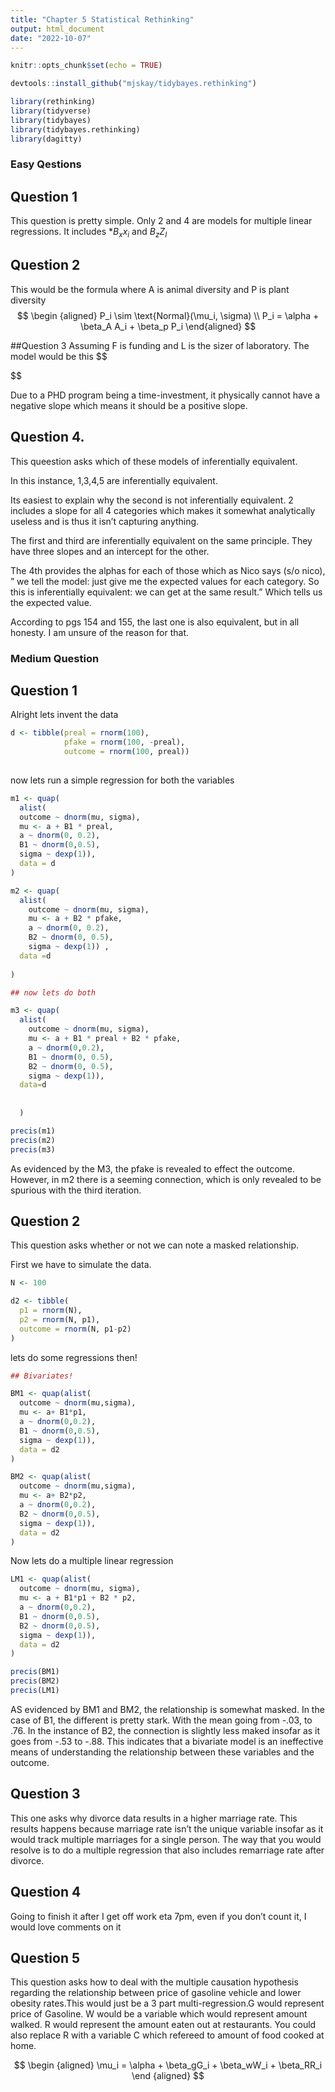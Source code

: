```yaml
---
title: "Chapter 5 Statistical Rethinking"
output: html_document
date: "2022-10-07"
---
```


```r
knitr::opts_chunk$set(echo = TRUE)
```

```r
devtools::install_github("mjskay/tidybayes.rethinking")
```

```r
library(rethinking)
library(tidyverse)
library(tidybayes)
library(tidybayes.rethinking)
library(dagitty)

```



### Easy Qestions

## Question 1

This question is pretty simple. Only 2 and 4 are models for multiple linear regressions. It includes $*B_xx_i$ and $B_zZ_I$


## Question 2
This would be the formula where A is animal diversity and P is plant diversity
$$
\begin {aligned}
P_i \sim \text{Normal}(\mu_i, \sigma)
\\
P_i = \alpha + \beta_A A_i + \beta_p P_i
\end{aligned}
$$


##Question 3
Assuming F is funding and L is the sizer of laboratory. The model would be this
$$
\begin {aligned}

P_i = \alpha + \beta_F F_i + \beta_L L_i
\end{aligned}
$$

Due to a PHD program being a time-investment, it physically cannot have a negative slope which means it should be a positive slope.

## Question 4.

This queestion asks which of these models of inferentially equivalent.


In this instance, 1,3,4,5 are inferentially equivalent.

Its easiest to explain why the second is not inferentially equivalent. 2 includes a slope for all 4 categories which makes it somewhat analytically useless and is thus it isn't capturing anything.

The first and third are inferentially equivalent on the same principle. They have three slopes and an intercept for the other.

The 4th provides the alphas for each of those which as Nico says (s/o nico), " we tell the model: just give me the expected values for each category. So this is inferentially equivalent: we can get at the same result." Which tells us the expected value.

According to pgs 154 and 155, the last one is also equivalent, but in all honesty. I am unsure of the reason for that.




### Medium Question

## Question 1

Alright lets invent the data
```r



d <- tibble(preal = rnorm(100),
            pfake = rnorm(100, -preal),
            outcome = rnorm(100, preal))
            
```

now lets run a simple regression for both the variables


```r
m1 <- quap(
  alist(
  outcome ~ dnorm(mu, sigma),
  mu <- a + B1 * preal, 
  a ~ dnorm(0, 0.2),
  B1 ~ dnorm(0,0.5),
  sigma ~ dexp(1)),
  data = d
)

m2 <- quap(
  alist(
    outcome ~ dnorm(mu, sigma),
    mu <- a + B2 * pfake,
    a ~ dnorm(0, 0.2),
    B2 ~ dnorm(0, 0.5),
    sigma ~ dexp(1)) ,
  data =d
    
)

## now lets do both

m3 <- quap(
  alist(
    outcome ~ dnorm(mu, sigma),
    mu <- a + B1 * preal + B2 * pfake,
    a ~ dnorm(0,0.2),
    B1 ~ dnorm(0, 0.5),
    B2 ~ dnorm(0, 0.5),
    sigma ~ dexp(1)),
  data=d
    
    
  )


```

```r
precis(m1)
precis(m2)
precis(m3)
```

As evidenced by the M3, the pfake is revealed to effect the outcome. However, in m2 there is a seeming connection, which is only revealed to be spurious with the third iteration.

## Question 2

This question asks whether or not we can note a masked relationship.

First we have to simulate the data.

```r
N <- 100

d2 <- tibble(
  p1 = rnorm(N),
  p2 = rnorm(N, p1),
  outcome = rnorm(N, p1-p2)
)
```

lets do some regressions then!
```r
## Bivariates!

BM1 <- quap(alist(
  outcome ~ dnorm(mu,sigma),
  mu <- a+ B1*p1,
  a ~ dnorm(0,0.2),
  B1 ~ dnorm(0,0.5),
  sigma ~ dexp(1)),
  data = d2
)

BM2 <- quap(alist(
  outcome ~ dnorm(mu,sigma),
  mu <- a+ B2*p2,
  a ~ dnorm(0,0.2),
  B2 ~ dnorm(0,0.5),
  sigma ~ dexp(1)),
  data = d2
)
```

Now lets do a multiple linear regression
```r
LM1 <- quap(alist(
  outcome ~ dnorm(mu, sigma),
  mu <- a + B1*p1 + B2 * p2,
  a ~ dnorm(0,0.2),
  B1 ~ dnorm(0,0.5),
  B2 ~ dnorm(0,0.5),
  sigma ~ dexp(1)),
  data = d2
)
```


```r
precis(BM1)
precis(BM2)
precis(LM1)
```

AS evidenced by BM1 and BM2, the relationship is somewhat masked. In the case of B1, the different is pretty stark. With the mean going from -.03,  to .76. In the instance of B2, the connection is slightly less maked insofar as it goes from -.53 to -.88. This indicates that a bivariate model is an ineffective means of understanding the relationship between these variables and the outcome.


## Question 3

This one asks why divorce data results in a higher marriage rate. This results happens because marriage rate isn't the unique variable insofar as it would track multiple marriages for a single person. The way that you would resolve is to do a multiple regression that also includes remarriage rate after divorce.

## Question 4

Going to finish it after I get off work eta 7pm, even if you don't count it, I would love comments on it


## Question 5
This question asks how to deal with the multiple causation hypothesis regarding the relationship between price of gasoline vehicle and lower obesity rates.This would just be a 3 part multi-regression.G would represent price of Gasoline. W would be a variable which would represent amount walked. R would represent the amount eaten out at restaurants. You could also replace R with a variable C which refereed to amount of food cooked at home.

$$
\begin {aligned}
\mu_i = \alpha + \beta_gG_i + \beta_wW_i + \beta_RR_i
\end {aligned}
$$



